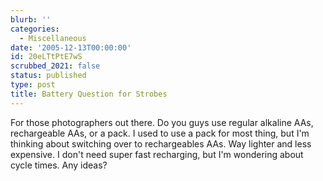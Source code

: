 ```yaml
---
blurb: ''
categories:
  - Miscellaneous
date: '2005-12-13T00:00:00'
id: 20eLTtPtE7wS
scrubbed_2021: false
status: published
type: post
title: Battery Question for Strobes
---
```


For those photographers out there. Do you guys use regular alkaline
AAs, rechargeable AAs, or a pack. I used to use a pack for most
thing, but I'm thinking about switching over to rechargeables AAs.
Way lighter and less expensive. I don't need super fast recharging,
but I'm wondering about cycle times. Any ideas?
